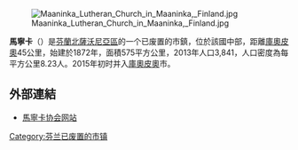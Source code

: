 [[File:Maaninka_Lutheran_Church_in_Maaninka,_Finland.jpg|thumb]]

'''馬寧卡'''（{{lang-fi|Maaninka}}）是[[芬蘭|芬蘭]][[北薩沃尼亞區|北薩沃尼亞區]]的一个已废置的市鎮，位於該國中部，距離[[庫奧皮奧|庫奧皮奧]]45公里，始建於1872年，面積575平方公里，2013年人口3,841，人口密度為每平方公里8.23人。2015年初时并入[[庫奧皮奧|庫奧皮奧]]市。

==外部連結==
{{commonscat|Maaninka}}
* [http://www.maaninka.fi/ 馬寧卡协会网站] {{fi}}

{{Finland-geo-stub}}
[[Category:芬兰已废置的市镇|Category:芬兰已废置的市镇]]